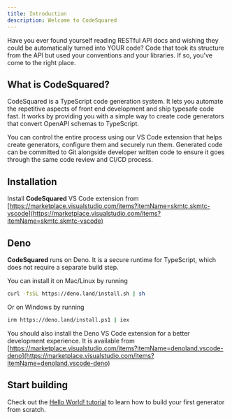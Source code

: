 ```yaml
---
title: Introduction
description: Welcome to CodeSquared
---
```


Have you ever found yourself reading RESTful API docs and wishing they
could be automatically turned into YOUR code? Code that took its structure
from the API but used your conventions and your libraries. If so, you've
come to the right place.

## What is CodeSquared?

CodeSquared is a TypeScript code generation system. It lets you automate
the repetitive aspects of front end development and ship typesafe
code fast. It works by providing you with a simple way to create
code generators that convert OpenAPI schemas to TypeScript.

You can control the entire process using our VS Code extension that helps
create generators, configure them and securely run them. Generated
code can be committed to Git alongside developer written code to ensure it
goes through the same code review and CI/CD process.

## Installation

Install **CodeSquared** VS Code extension from [https://marketplace.visualstudio.com/items?itemName=skmtc.skmtc-vscode](https://marketplace.visualstudio.com/items?itemName=skmtc.skmtc-vscode)

## Deno

**CodeSquared** runs on Deno. It is a secure runtime for TypeScript, which does
not require a separate build step.

You can install it on Mac/Linux by running

```sh
curl -fsSL https://deno.land/install.sh | sh
```

Or on Windows by running

```sh
irm https://deno.land/install.ps1 | iex
```

You should also install the Deno VS Code extension for a better development experience. It is available
from [https://marketplace.visualstudio.com/items?itemName=denoland.vscode-deno](https://marketplace.visualstudio.com/items?itemName=denoland.vscode-deno)

## Start building

Check out the [Hello World! tutorial](/tutorials/hello-world) to learn how to build your first generator from scratch.